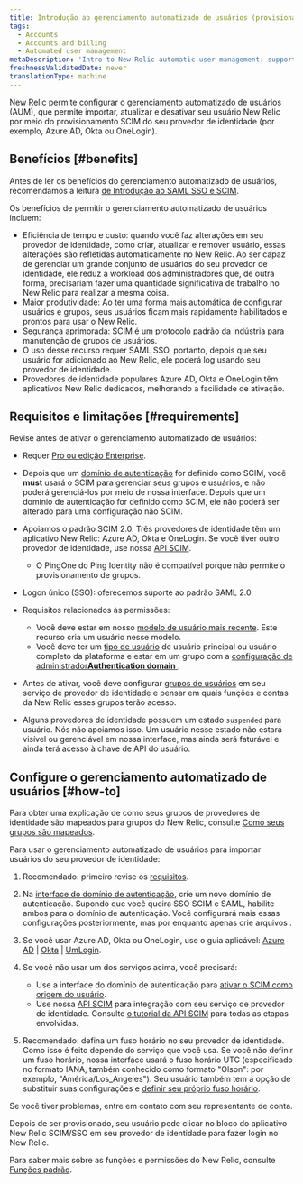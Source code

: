 ```yaml
---
title: Introdução ao gerenciamento automatizado de usuários (provisionamento SCIM)
tags:
  - Accounts
  - Accounts and billing
  - Automated user management
metaDescription: 'Intro to New Relic automatic user management: support for SCIM provisioning for OneLogin, Okta, Azure AD, and more.'
freshnessValidatedDate: never
translationType: machine
---
```


New Relic permite configurar o gerenciamento automatizado de usuários (AUM), que permite importar, atualizar e desativar seu usuário New Relic por meio do provisionamento SCIM do seu provedor de identidade (por exemplo, <DNT>Azure AD</DNT>, <DNT>Okta</DNT> ou <DNT>OneLogin</DNT>).

## Benefícios [#benefits]

Antes de ler os benefícios do gerenciamento automatizado de usuários, recomendamos a leitura [de Introdução ao SAML SSO e SCIM](/docs/accounts/accounts-billing/new-relic-one-user-management/introduction-saml-scim).

Os benefícios de permitir o gerenciamento automatizado de usuários incluem:

* Eficiência de tempo e custo: quando você faz alterações em seu provedor de identidade, como criar, atualizar e remover usuário, essas alterações são refletidas automaticamente no New Relic. Ao ser capaz de gerenciar um grande conjunto de usuários do seu provedor de identidade, ele reduz a workload dos administradores que, de outra forma, precisariam fazer uma quantidade significativa de trabalho no New Relic para realizar a mesma coisa.
* Maior produtividade: Ao ter uma forma mais automática de configurar usuários e grupos, seus usuários ficam mais rapidamente habilitados e prontos para usar o New Relic.
* Segurança aprimorada: SCIM é um protocolo padrão da indústria para manutenção de grupos de usuários.
* O uso desse recurso requer SAML SSO, portanto, depois que seu usuário for adicionado ao New Relic, ele poderá log usando seu provedor de identidade.
* Provedores de identidade populares <DNT>Azure AD</DNT>, <DNT>Okta</DNT> e <DNT>OneLogin</DNT> têm aplicativos New Relic dedicados, melhorando a facilidade de ativação.

## Requisitos e limitações [#requirements]

Revise antes de ativar o gerenciamento automatizado de usuários:

* Requer [Pro ou edição Enterprise](/docs/accounts/accounts-billing/new-relic-one-pricing-billing/new-relic-one-pricing-billing/#editions).

* Depois que um [domínio de autenticação](/docs/accounts/accounts-billing/new-relic-one-user-management/authentication-domains-saml-sso-scim-more) for definido como SCIM, você <DNT>**must**</DNT> usará o SCIM para gerenciar seus grupos e usuários, e não poderá gerenciá-los por meio de nossa interface. Depois que um domínio de autenticação for definido como SCIM, ele não poderá ser alterado para uma configuração não SCIM.

* Apoiamos o padrão SCIM 2.0. Três provedores de identidade têm um aplicativo New Relic: Azure AD, Okta e OneLogin. Se você tiver outro provedor de identidade, use nossa [API SCIM](/docs/accounts/accounts/automated-user-management/scim-support-automated-user-management).
  * O PingOne do Ping Identity não é compatível porque não permite o provisionamento de grupos.

* Logon único (SSO): oferecemos suporte ao padrão SAML 2.0.

* Requisitos relacionados às permissões:

  * Você deve estar em nosso [modelo de usuário mais recente](/docs/accounts/original-accounts-billing/original-users-roles/overview-user-models). Este recurso cria um usuário nesse modelo.
  * Você deve ter um [tipo de usuário](/docs/accounts/accounts-billing/new-relic-one-user-management/user-type) de usuário principal ou usuário completo da plataforma e estar em um grupo com a [configuração de administrador<DNT>**Authentication domain**</DNT> ](/docs/accounts/accounts-billing/new-relic-one-user-management/user-management-concepts#admin-settings).

* Antes de ativar, você deve configurar [grupos de usuários](/docs/accounts/accounts/automated-user-management/roles-permissions-automated-user-management) em seu serviço de provedor de identidade e pensar em quais funções e contas da New Relic esses grupos terão acesso.

* Alguns provedores de identidade possuem um estado `suspended` para usuário. Nós não apoiamos isso. Um usuário nesse estado não estará visível ou gerenciável em nossa interface, mas ainda será faturável e ainda terá acesso à chave de API do usuário.

## Configure o gerenciamento automatizado de usuários [#how-to]

Para obter uma explicação de como seus grupos de provedores de identidade são mapeados para grupos do New Relic, consulte [Como seus grupos são mapeados](/docs/accounts/accounts/automated-user-management/roles-permissions-automated-user-management).

Para usar o gerenciamento automatizado de usuários para importar usuários do seu provedor de identidade:

1. Recomendado: primeiro revise os [requisitos](#requirements).

2. Na [interface do domínio de autenticação](/docs/accounts/accounts-billing/new-relic-one-user-management/authentication-domains-saml-sso-scim-more/#ui), crie um novo domínio de autenticação. Supondo que você queira SSO SCIM e SAML, habilite ambos para o domínio de autenticação. Você configurará mais essas configurações posteriormente, mas por enquanto apenas crie arquivos .

3. Se você usar Azure AD, Okta ou OneLogin, use o guia aplicável: [Azure AD](/docs/azure-scimsso-application-configuration) | [Okta](/docs/okta-scimsso-application-configuration) | [UmLogin](/docs/onelogin-scimsso-application-configuration).

4. Se você não usar um dos serviços acima, você precisará:

   * Use a interface do domínio de autenticação para [ativar o SCIM como origem do usuário](/docs/accounts/accounts-billing/new-relic-one-user-management/authentication-domains-saml-sso-scim-more/#source-users).
   * Use nossa [API SCIM](/docs/accounts/accounts/automated-user-management/scim-support-automated-user-management) para integração com seu serviço de provedor de identidade. Consulte [o tutorial da API SCIM](/docs/accounts/accounts/automated-user-management/tutorial-manage-users-groups-scim) para todas as etapas envolvidas.

5. Recomendado: defina um fuso horário no seu provedor de identidade. Como isso é feito depende do serviço que você usa. Se você não definir um fuso horário, nossa interface usará o fuso horário UTC (especificado no formato IANA, também conhecido como formato &quot;Olson&quot;: por exemplo, &quot;América/Los\_Angeles&quot;). Seu usuário também tem a opção de substituir suas configurações e [definir seu próprio fuso horário](/docs/accounts/accounts-billing/general-account-settings/default-time-zone-setting).

Se você tiver problemas, entre em contato com seu representante de conta.

Depois de ser provisionado, seu usuário pode clicar no bloco do aplicativo New Relic SCIM/SSO em seu provedor de identidade para fazer login no New Relic.

Para saber mais sobre as funções e permissões do New Relic, consulte [Funções padrão](/docs/accounts/accounts-billing/new-relic-one-user-management/user-management-concepts#standard-roles).